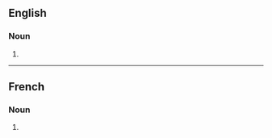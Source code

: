 ==English==

===Noun===
{{head|en|noun plural form}}

# {{plural of|martinet|lang=en}}

----

==French==

===Noun===
{{head|fr|noun plural form|g=m}}

# {{plural of|martinet|lang=fr}}